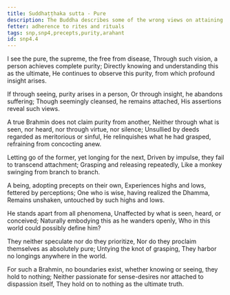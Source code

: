 ```yaml
---
title: Suddhaṭṭhaka sutta - Pure
description: The Buddha describes some of the wrong views on attaining purity as well as the the state of an Arahant in these verses.
fetter: adherence to rites and rituals
tags: snp,snp4,precepts,purity,arahant
id: snp4.4
---
```


I see the pure, the supreme, the free from disease,
Through such vision, a person achieves complete purity;
Directly knowing and understanding this as the ultimate,
He continues to observe this purity, from which profound insight arises.

If through seeing, purity arises in a person,
Or through insight, he abandons suffering;
Though seemingly cleansed, he remains attached,
His assertions reveal such views.

A true Brahmin does not claim purity from another,
Neither through what is seen, nor heard, nor through virtue, nor silence;
Unsullied by deeds regarded as meritorious or sinful,
He relinquishes what he had grasped, refraining from concocting anew.

Letting go of the former, yet longing for the next,
Driven by impulse, they fail to transcend attachment;
Grasping and releasing repeatedly,
Like a monkey swinging from branch to branch.

A being, adopting precepts on their own,
Experiences highs and lows, fettered by perceptions;
One who is wise, having realized the Dhamma,
Remains unshaken, untouched by such highs and lows.

He stands apart from all phenomena,
Unaffected by what is seen, heard, or conceived;
Naturally embodying this as he wanders openly,
Who in this world could possibly define him?

They neither speculate nor do they prioritize,
Nor do they proclaim themselves as absolutely pure;
Untying the knot of grasping,
They harbor no longings anywhere in the world.

For such a Brahmin, no boundaries exist,
whether knowing or seeing, they hold to nothing;
Neither passionate for sense-desires nor attached to dispassion itself,
They hold on to nothing as the ultimate truth.